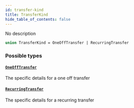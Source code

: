 ```yaml
---
id: transfer-kind
title: TransferKind
hide_table_of_contents: false
---
```



No description

```graphql
union TransferKind = OneOffTransfer | RecurringTransfer
```


### Possible types

#### [`OneOffTransfer`](/docs/mainnet/graphql/objects/one-off-transfer)

The specific details for a one off transfer


#### [`RecurringTransfer`](/docs/mainnet/graphql/objects/recurring-transfer)

The specific details for a recurring transfer




